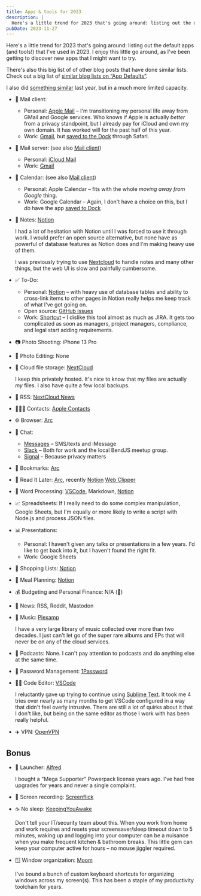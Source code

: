 ```yaml
---
title: Apps & tools for 2023
description: |
  Here's a little trend for 2023 that's going around: listing out the default apps (and tools!) that I've used in 2023. I enjoy this little go around, as I've been getting to discover new apps that I might want to try.
pubDate: 2023-11-27
---
```



Here's a little trend for 2023 that's going around: listing out the default apps (and tools!) that I've used in 2023. I enjoy this little go around, as I've been getting to discover new apps that I might want to try.

<Aside title="See also…">

There's also this big list of of other blog posts that have done similar lists. Check out a big list of [similar blog lists on “App Defaults”](https://defaults.rknight.me/).

</Aside>

I also did [something similar](/blog/2022/10/18/current-tool-chest/) last year, but in a much more limited capacity.

- <span id="mail">📨 Mail client:</span>

  - Personal: [Apple Mail](https://apps.apple.com/us/app/mail/id1108187098) – I'm transitioning my personal life away from GMail and Google services. Who knows if Apple is actually _better_ from a privacy standpoint, but I already pay for iCloud and own my own domain. It has worked will for the past half of this year.
  - Work: [Gmail](https://www.google.com/gmail/about/), but [saved to the Dock](https://support.apple.com/en-us/104996) through Safari.

- 📮 Mail server: (see also [Mail client](#mail))

  - Personal: [iCloud Mail](https://support.apple.com/guide/icloud/mail-on-icloudcom-overview-mm6b1a17e3/icloud)
  - Work: [Gmail](https://www.google.com/gmail/about/)

- 📆 Calendar: (see also [Mail client](#mail))

  - Personal: Apple Calendar – fits with the whole _moving away from Google_ thing.
  - Work: Google Calendar – Again, I don't have a choice on this, but I _do_ have the app [saved to Dock](https://support.apple.com/en-us/104996)

- <span id="notes">📝 Notes:</span> [Notion](https://notion.so)

  I had a lot of hesitation with Notion until I was forced to use it through work. I would prefer an open source alternative, but none have as powerful of database features as Notion does and I'm making heavy use of them.

  I was previously trying to use [Nextcloud](#cloud-files) to handle notes and many other things, but the web UI is slow and painfully cumbersome.

- ✅ To-Do:

  - Personal: [Notion](#notion) – with heavy use of database tables and ability to cross-link items to other pages in Notion really helps me keep track of what I've got going on.
  - Open source: [GitHub issues](https://github.com/paularmstrong)
  - Work: [Shortcut](https://www.shortcut.com/) – I dislike this tool almost as much as JIRA. It gets too complicated as soon as managers, project managers, compliance, and legal start adding requirements.

- 📷 Photo Shooting: iPhone 13 Pro
- 🎨 Photo Editing: None
- <span id="cloud-files">📁 Cloud file storage:</span> [NextCloud](https://nextcloud.com/)

  I keep this privately hosted. It's nice to know that my files are actually _my_ files. I also have quite a few local backups.

- 📖 RSS: [NextCloud News](https://github.com/nextcloud/news)
- 🙍🏻‍♂️ Contacts: [Apple Contacts](https://apps.apple.com/us/app/contacts/id1069512615)
- <span id="browser">🌐 Browser:</span> [Arc](https://arc.net/gift/628133c8)
- 💬 Chat:

  - [Messages](https://apps.apple.com/us/app/messages/id1146560473) – SMS/texts and iMessage
  - [Slack](https://slack.com) – Both for work and the local BendJS meetup group.
  - [Signal](https://www.signal.org/) – Because privacy matters

- 🔖 Bookmarks: [Arc](#browser)
- 📑 Read It Later: [Arc](#browser), recently [Notion](#notes) [Web Clipper](https://www.notion.so/help/web-clipper)
- 📜 Word Processing: [VSCode](https://code.visualstudio.com/), Markdown, [Notion](#notes)
- 📈 Spreadsheets: If I really need to do some complex manipulation, Google Sheets, but I'm equally or more likely to write a script with Node.js and process JSON files.
- 📊 Presentations:

  - Personal: I haven't given any talks or presentations in a few years. I'd like to get back into it, but I haven't found the right fit.
  - Work: Google Sheets

- 🛒 Shopping Lists: [Notion](#notes)
- 🍴 Meal Planning: [Notion](#notes)
- 💰 Budgeting and Personal Finance: N/A (😬)
- 📰 News: RSS, Reddit, Mastodon
- 🎵 Music: [Plexamp](https://www.plex.tv/plexamp/)

  I have a very large library of music collected over more than two decades. I just can't let go of the super rare albums and EPs that will never be on any of the cloud services.

- 🎤 Podcasts: None. I can't pay attention to podcasts and do anything else at the same time.
- 🔐 Password Management: [1Password](https://1password.com/)
- 🧑‍💻 Code Editor: [VSCode](https://code.visualstudio.com/)

  I reluctantly gave up trying to continue using [Sublime Text](https://www.sublimetext.com/). It took me 4 tries over nearly as many months to get VSCode configured in a way that didn't feel overly intrusive. There are still a lot of quirks about it that I don't like, but being on the same editor as those I work with has been really helpful.

- ✈️ VPN: [OpenVPN](https://openvpn.net/)

## Bonus

- 🚀 Launcher: [Alfred](https://www.alfredapp.com/)

  I bought a "Mega Supporter" Powerpack license years ago. I've had free upgrades for years and never a single complaint.

- 🎥 Screen recording: [Screenflick](https://www.araelium.com/screenflick-mac-screen-recorder)

- ☕️ No sleep: [KeepingYouAwake](https://keepingyouawake.app/)

  Don't tell your IT/security team about this. When you work from home and work requires and resets your screensaver/sleep timeout down to 5 minutes, waking up and logging into your computer can be a nuisance when you make frequent kitchen & bathroom breaks. This little gem can keep your computer active for hours – no mouse jiggler required.

- 🪟 Window organization: [Moom](https://manytricks.com/moom/)

  I've bound a bunch of custom keyboard shortcuts for organizing windows across my screen(s). This has been a staple of my productivity toolchain for years.
